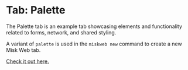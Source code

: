 # Tab: Palette

The Palette tab is an example tab showcasing elements and functionality related to forms, network, and shared styling.

A variant of `palette` is used in the `miskweb new` command to create a new Misk Web tab.

[Check it out here.](/misk-web/examples/tabs/palette/demo/)

